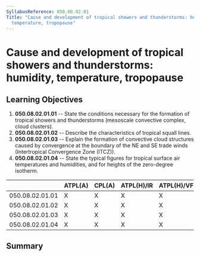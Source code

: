 ```yaml
---
SyllabusReference: 050.08.02.01
Title: "Cause and development of tropical showers and thunderstorms: humidity,
  temperature, tropopause"
---
```


# Cause and development of tropical showers and thunderstorms: humidity, temperature, tropopause

## Learning Objectives

1.  **050.08.02.01.01** -- State the conditions necessary for the formation of
    tropical showers and thunderstorms (mesoscale convective complex, cloud
    clusters).
2.  **050.08.02.01.02** -- Describe the characteristics of tropical squall lines.
3.  **050.08.02.01.03** -- Explain the formation of convective cloud structures
    caused by convergence at the boundary of the NE and SE trade winds
    (Intertropical Convergence Zone (ITCZ)).
4.  **050.08.02.01.04** -- State the typical figures for tropical surface air
    temperatures and humidities, and for heights of the zero-degree isotherm.

|                 | ATPL(A) | CPL(A) | ATPL(H)/IR | ATPL(H)/VFR | CPL(H) | IR  | CBIR(A) |
| --------------- | ------- | ------ | ---------- | ----------- | ------ | --- | ------- |
| 050.08.02.01.01 | X       | X      | X          | X           | X      |     |         |
| 050.08.02.01.02 | X       | X      | X          | X           | X      |     |         |
| 050.08.02.01.03 | X       | X      | X          | X           | X      |     |         |
| 050.08.02.01.04 | X       | X      | X          | X           | X      |     |         |

## Summary

